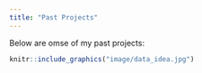 ```yaml
---
title: "Past Projects"
---
```


Below are omse of my past projects:


```r
knitr::include_graphics("image/data_idea.jpg")

```




